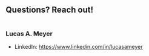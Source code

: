 ## Questions? Reach out!

::::{.columns}
:::{.column}

### Lucas A. Meyer

- LinkedIn: <https://www.linkedin.com/in/lucasameyer>

:::

:::{.column}
:::
::::
